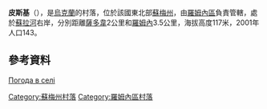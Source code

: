 {{coord|50|41|20|N|33|28|16|E|scale:100000|display=title}}

'''皮斯基'''（{{lang-uk|Піски}}），是[[烏克蘭|烏克蘭]]的村落，位於該國東北部[[蘇梅州|蘇梅州]]，由[[羅姆內區|羅姆內區]]負責管轄，處於[[蘇拉河_(第聶伯河支流)|蘇拉河]]右岸，分別距離[[薩多韋_(羅姆內區)|薩多韋]]2公里和[[羅姆內|羅姆內]]3.5公里，海拔高度117米，2001年人口143。

==參考資料==
[http://weather.in.ua/ua/symskaja/20693 Погода в селі ] {{Wayback|url=http://weather.in.ua/ua/symskaja/20693 |date=20160305084718 }}

{{DEFAULTSORT:Піски}}
[[Category:蘇梅州村落|Category:蘇梅州村落]]
[[Category:羅姆內區村落|Category:羅姆內區村落]]


{{Sumy-geo-stub}}